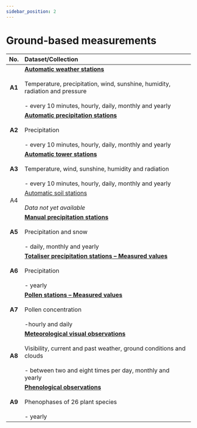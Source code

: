 ```yaml
---
sidebar_position: 2
---
```


# Ground-based measurements

| No.    | Dataset/Collection |
|:------:|:---------|
| **A1** | [**Automatic weather stations**](/a-data-groundbased/a1-automatic-weather-stations) <br></br> Temperature, precipitation, wind, sunshine, humidity, radiation and pressure <br></br> - every 10 minutes, hourly, daily, monthly and yearly |
| **A2** | [**Automatic precipitation stations**](/a-data-groundbased/a2-automatic-precipitation-stations) <br></br> Precipitation <br></br> - every 10 minutes, hourly, daily, monthly and yearly |
| **A3** | [**Automatic tower stations**](/a-data-groundbased/a3-automatic-tower-stations) <br></br> Temperature, wind, sunshine, humidity and radiation <br></br> - every 10 minutes, hourly, daily, monthly and yearly|
| A4     | [Automatic soil stations](/a-data-groundbased/a4-automatic-soil-stations) <br></br> *Data not yet available* |
| **A5** | [**Manual precipitation stations**](/a-data-groundbased/a5-manual-precipitation-stations) <br></br> Precipitation and snow <br></br> - daily, monthly and yearly |
| **A6** | [**Totaliser precipitation stations – Measured values**](/a-data-groundbased/a6-totaliser-precipitation-stations) <br></br> Precipitation <br></br> - yearly |
| **A7** | [**Pollen stations – Measured values**](/a-data-groundbased/a7-pollen-stations) <br></br> Pollen concentration <br></br> -hourly and daily |
| **A8** | [**Meteorological visual observations**](/a-data-groundbased/a8-meteorological-visual-observations) <br></br> Visibility, current and past weather, ground conditions and clouds <br></br> - between two and eight times per day, monthly and yearly |
| **A9** | [**Phenological observations**](/a-data-groundbased/a9-phenological-observations) <br></br> Phenophases of 26 plant species <br></br> - yearly |

